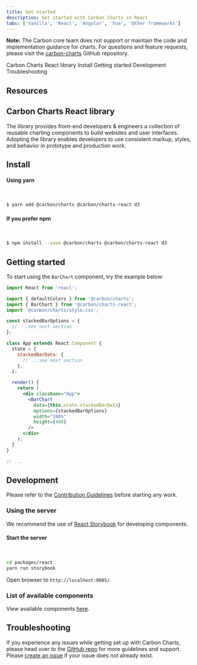```yaml
---
title: Get started
description: Get started with Carbon Charts in React
tabs: ['Vanilla', 'React', 'Angular', 'Vue', 'Other frameworks']
---
```



<InlineNotification>

**Note:** The Carbon core team does not support or maintain the code and implementation guidance for charts. For questions and feature requests, please visit the [carbon-charts](https://github.com/carbon-design-system/carbon-charts) GitHub repository.

</InlineNotification>

<AnchorLinks>

<AnchorLink>Carbon Charts React library</AnchorLink>
<AnchorLink>Install</AnchorLink>
<AnchorLink>Getting started</AnchorLink>
<AnchorLink>Development</AnchorLink>
<AnchorLink>Troubleshooting</AnchorLink>

</AnchorLinks>

## Resources

<Row className="resource-card-group">

<Column colMd={4} colLg={4} noGutterSm>
  <ResourceCard
    subTitle="Try Carbon Charts React components with CodeSandbox."
    href="https://codesandbox.io/s/pppmo3ollx">
    <MdxIcon name="codesandbox" />
  </ResourceCard>
</Column>

  <Column colMd={4} colLg={4} noGutterSm>
    <ResourceCard
      subTitle="Carbon Charts React"
      href="https://github.com/carbon-design-system/carbon-charts/tree/master/packages/react"
    >
      <MdxIcon name="github" />
    </ResourceCard>
  </Column>
</Row>

## Carbon Charts React library

The library provides front-end developers & engineers a collection of reusable charting components to build websites and user interfaces. Adopting the library enables developers to use consistent markup, styles, and behavior in prototype and production work.

## Install

#### Using yarn

<br />

```bash
$ yarn add @carbon/charts @carbon/charts-react d3
```

#### If you prefer npm

<br />

```bash
$ npm install --save @carbon/charts @carbon/charts-react d3
```

## Getting started

To start using the `BarChart` component, try the example below:

```jsx
import React from 'react';

import { defaultColors } from '@carbon/charts';
import { BarChart } from '@carbon/charts-react';
import '@carbon/charts/style.css';

const stackedBarOptions = {
  // ...see next section
};

class App extends React.Component {
  state = {
    stackedBarData: {
      // ...see next section
    },
  };

  render() {
    return (
      <div className="App">
        <BarChart
          data={this.state.stackedBarData}
          options={stackedBarOptions}
          width="100%"
          height={400}
        />
      </div>
    );
  }
}

// ...
```

<DataOptionsSection />

## Development

Please refer to the [Contribution Guidelines](https://github.com/carbon-design-system/carbon-charts/blob/master/CONTRIBUTING.md) before starting any work.

### Using the server

We recommend the use of [React Storybook](https://github.com/storybookjs/storybook/tree/next/app/react) for developing components.

#### Start the server

<br />

```bash
cd packages/react
yarn run storybook
```

Open browser to `http://localhost:9005/`.

### List of available components

View available components [here](https://github.com/carbon-design-system/carbon-charts#component-status).

## Troubleshooting

If you experience any issues while getting set up with Carbon Charts, please head over to the [GitHub repo](https://github.com/carbon-design-system/carbon-charts) for more guidelines and support. Please [create an issue](https://github.com/carbon-design-system/carbon-charts/issues) if your issue does not already exist.
